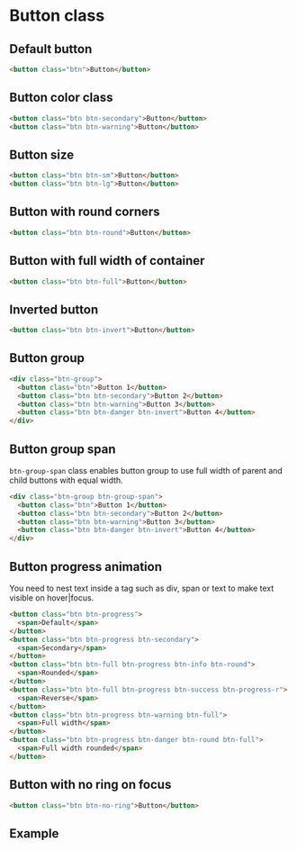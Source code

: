 
<Meta of={Stories} />

# Button class

## Default button

```html
<button class="btn">Button</button>
```

## Button color class

```html
<button class="btn btn-secondary">Button</button>
<button class="btn btn-warning">Button</button>
```

## Button size

```html
<button class="btn btn-sm">Button</button>
<button class="btn btn-lg">Button</button>
```

## Button with round corners

```html
<button class="btn btn-round">Button</button>
```

## Button with full width of container

```html
<button class="btn btn-full">Button</button>
```

## Inverted button

```html
<button class="btn btn-invert">Button</button>
```

## Button group

```html
<div class="btn-group">
  <button class="btn">Button 1</button>
  <button class="btn btn-secondary">Button 2</button>
  <button class="btn btn-warning">Button 3</button>
  <button class="btn btn-danger btn-invert">Button 4</button>
</div>
```

## Button group span

`btn-group-span` class enables button group to use full width of parent and child buttons with equal width.

```html
<div class="btn-group btn-group-span">
  <button class="btn">Button 1</button>
  <button class="btn btn-secondary">Button 2</button>
  <button class="btn btn-warning">Button 3</button>
  <button class="btn btn-danger btn-invert">Button 4</button>
</div>
```

## Button progress animation

You need to nest text inside a tag such as div, span or text to make text visible on hover|focus.

```html
<button class="btn btn-progress">
  <span>Default</span>
</button>
<button class="btn btn-progress btn-secondary">
  <span>Secondary</span>
</button>
<button class="btn btn-full btn-progress btn-info btn-round">
  <span>Rounded</span>
</button>
<button class="btn btn-full btn-progress btn-success btn-progress-r">
  <span>Reverse</span>
</button>
<button class="btn btn-progress btn-warning btn-full">
  <span>Full width</span>
</button>
<button class="btn btn-progress btn-danger btn-round btn-full">
  <span>Full width rounded</span>
</button>
```

## Button with no ring on focus

```html
<button class="btn btn-no-ring">Button</button>
```

## Example

<Canvas of={Stories.buttonExample} />
